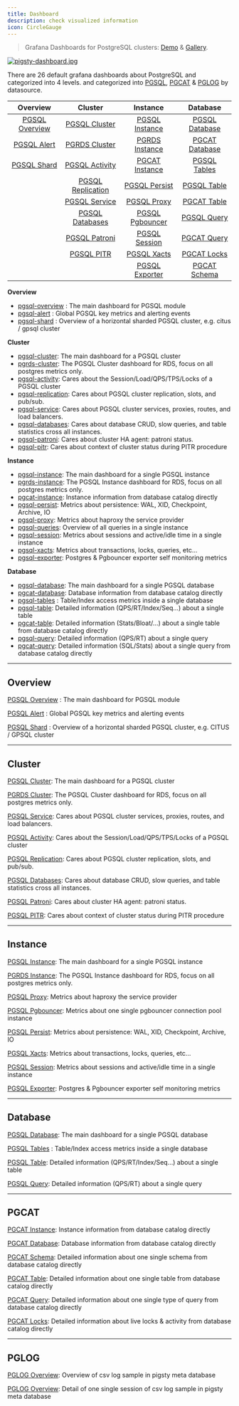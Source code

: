 ```yaml
---
title: Dashboard
description: check visualized information
icon: CircleGauge
---
```



> Grafana Dashboards for PostgreSQL clusters: [Demo](https://demo.pigsty.cc/d/pgsql-overview) & [Gallery](https://github.com/pgsty/pigsty/wiki/Gallery).

[![pigsty-dashboard.jpg](/img/pigsty/dashboard.gif)](https://github.com/pgsty/pigsty/wiki/Gallery)

There are 26 default grafana dashboards about PostgreSQL and categorized into 4 levels. and categorized into [PGSQL](/pgsql/dashboard/#overview), [PGCAT](/pgsql/dashboard/#pgcat) & [PGLOG](/pgsql/dashboard/#pglog) by datasource.

|                         Overview                          |                             Cluster                             |                          Instance                           |                         Database                          |
|:---------------------------------------------------------:|:---------------------------------------------------------------:|:-----------------------------------------------------------:|:---------------------------------------------------------:|
| [PGSQL Overview](https://demo.pigsty.cc/d/pgsql-overview) |     [PGSQL Cluster](https://demo.pigsty.cc/d/pgsql-cluster)     |  [PGSQL Instance](https://demo.pigsty.cc/d/pgsql-instance)  | [PGSQL Database](https://demo.pigsty.cc/d/pgsql-database) |
|    [PGSQL Alert](https://demo.pigsty.cc/d/pgsql-alert)    |     [PGRDS Cluster](https://demo.pigsty.cc/d/pgrds-cluster)     |  [PGRDS Instance](https://demo.pigsty.cc/d/pgrds-instance)  | [PGCAT Database](https://demo.pigsty.cc/d/pgcat-database) |
|    [PGSQL Shard](https://demo.pigsty.cc/d/pgsql-shard)    |    [PGSQL Activity](https://demo.pigsty.cc/d/pgsql-activity)    |  [PGCAT Instance](https://demo.pigsty.cc/d/pgcat-instance)  |   [PGSQL Tables](https://demo.pigsty.cc/d/pgsql-tables)   |
|                                                           | [PGSQL Replication](https://demo.pigsty.cc/d/pgsql-replication) |   [PGSQL Persist](https://demo.pigsty.cc/d/pgsql-persist)   |    [PGSQL Table](https://demo.pigsty.cc/d/pgsql-table)    |
|                                                           |     [PGSQL Service](https://demo.pigsty.cc/d/pgsql-service)     |     [PGSQL Proxy](https://demo.pigsty.cc/d/pgsql-proxy)     |    [PGCAT Table](https://demo.pigsty.cc/d/pgcat-table)    |
|                                                           |   [PGSQL Databases](https://demo.pigsty.cc/d/pgsql-databases)   | [PGSQL Pgbouncer](https://demo.pigsty.cc/d/pgsql-pgbouncer) |    [PGSQL Query](https://demo.pigsty.cc/d/pgsql-query)    |
|                                                           |     [PGSQL Patroni](https://demo.pigsty.cc/d/pgsql-patroni)     |   [PGSQL Session](https://demo.pigsty.cc/d/pgsql-session)   |    [PGCAT Query](https://demo.pigsty.cc/d/pgcat-query)    |
|                                                           |        [PGSQL PITR](https://demo.pigsty.cc/d/pgsql-pitr)        |     [PGSQL Xacts](https://demo.pigsty.cc/d/pgsql-xacts)     |    [PGCAT Locks](https://demo.pigsty.cc/d/pgcat-locks)    |
|                                                           |                                                                 |  [PGSQL Exporter](https://demo.pigsty.cc/d/pgsql-exporter)  |   [PGCAT Schema](https://demo.pigsty.cc/d/pgcat-schema)   |

**Overview**

- [pgsql-overview](https://demo.pigsty.cc/d/pgsql-overview) : The main dashboard for PGSQL module
- [pgsql-alert](https://demo.pigsty.cc/d/pgsql-alert) : Global PGSQL key metrics and alerting events
- [pgsql-shard](https://demo.pigsty.cc/d/pgsql-shard) : Overview of a horizontal sharded PGSQL cluster, e.g. citus / gpsql cluster

**Cluster**

- [pgsql-cluster](https://demo.pigsty.cc/d/pgsql-cluster): The main dashboard for a PGSQL cluster
- [pgrds-cluster](https://demo.pigsty.cc/d/pgrds-cluster): The PGSQL Cluster dashboard for RDS, focus on all postgres metrics only.
- [pgsql-activity](https://demo.pigsty.cc/d/pgsql-activity): Cares about the Session/Load/QPS/TPS/Locks of a PGSQL cluster
- [pgsql-replication](https://demo.pigsty.cc/d/pgsql-replication): Cares about PGSQL cluster replication, slots, and pub/sub.
- [pgsql-service](https://demo.pigsty.cc/d/pgsql-service): Cares about PGSQL cluster services, proxies, routes, and load balancers.
- [pgsql-databases](https://demo.pigsty.cc/d/pgsql-databases): Cares about database CRUD, slow queries, and table statistics cross all instances.
- [pgsql-patroni](https://demo.pigsty.cc/d/pgsql-patroni): Cares about cluster HA agent: patroni status.
- [pgsql-pitr](https://demo.pigsty.cc/d/pgsql-pitr): Cares about context of cluster status during PITR procedure

**Instance**

- [pgsql-instance](https://demo.pigsty.cc/d/pgsql-instance): The main dashboard for a single PGSQL instance
- [pgrds-instance](https://demo.pigsty.cc/d/pgrds-instance): The PGSQL Instance dashboard for RDS, focus on all postgres metrics only.
- [pgcat-instance](https://demo.pigsty.cc/d/pgcat-instance): Instance information from database catalog directly
- [pgsql-persist](https://demo.pigsty.cc/d/pgsql-persist): Metrics about persistence: WAL, XID, Checkpoint, Archive, IO
- [pgsql-proxy](https://demo.pigsty.cc/d/pgsql-proxy): Metrics about haproxy the service provider
- [pgsql-queries](https://demo.pigsty.cc/d/pgsql-queries): Overview of all queries in a single instance
- [pgsql-session](https://demo.pigsty.cc/d/pgsql-session): Metrics about sessions and active/idle time in a single instance
- [pgsql-xacts](https://demo.pigsty.cc/d/pgsql-xacts): Metrics about transactions, locks, queries, etc…
- [pgsql-exporter](https://demo.pigsty.cc/d/pgsql-exporter): Postgres & Pgbouncer exporter self monitoring metrics

**Database**

- [pgsql-database](https://demo.pigsty.cc/d/pgsql-database): The main dashboard for a single PGSQL database
- [pgcat-database](https://demo.pigsty.cc/d/pgcat-database): Database information from database catalog directly
- [pgsql-tables](https://demo.pigsty.cc/d/pgsql-tables) : Table/Index access metrics inside a single database
- [pgsql-table](https://demo.pigsty.cc/d/pgsql-table): Detailed information (QPS/RT/Index/Seq…) about a single table
- [pgcat-table](https://demo.pigsty.cc/d/pgcat-table): Detailed information (Stats/Bloat/…) about a single table from database catalog directly
- [pgsql-query](https://demo.pigsty.cc/d/pgsql-query): Detailed information (QPS/RT) about a single query
- [pgcat-query](https://demo.pigsty.cc/d/pgcat-query): Detailed information (SQL/Stats) about a single query from database catalog directly

------

## Overview

[PGSQL Overview](https://demo.pigsty.cc/d/pgsql-overview) : The main dashboard for PGSQL module



[PGSQL Alert](https://demo.pigsty.cc/d/pgsql-alert) : Global PGSQL key metrics and alerting events



[PGSQL Shard](https://demo.pigsty.cc/d/pgsql-shard) : Overview of a horizontal sharded PGSQL cluster, e.g. CITUS / GPSQL cluster



------

## Cluster

[PGSQL Cluster](https://demo.pigsty.cc/d/pgsql-cluster): The main dashboard for a PGSQL cluster



[PGRDS Cluster](https://demo.pigsty.cc/d/pgrds-cluster): The PGSQL Cluster dashboard for RDS, focus on all postgres metrics only.



[PGSQL Service](https://demo.pigsty.cc/d/pgsql-service): Cares about PGSQL cluster services, proxies, routes, and load balancers.



[PGSQL Activity](https://demo.pigsty.cc/d/pgsql-activity): Cares about the Session/Load/QPS/TPS/Locks of a PGSQL cluster



[PGSQL Replication](https://demo.pigsty.cc/d/pgsql-replication): Cares about PGSQL cluster replication, slots, and pub/sub.



[PGSQL Databases](https://demo.pigsty.cc/d/pgsql-databases): Cares about database CRUD, slow queries, and table statistics cross all instances.



[PGSQL Patroni](https://demo.pigsty.cc/d/pgsql-patroni): Cares about cluster HA agent: patroni status.



[PGSQL PITR](https://demo.pigsty.cc/d/pgsql-pitr): Cares about context of cluster status during PITR procedure



------

## Instance

[PGSQL Instance](https://demo.pigsty.cc/d/pgsql-instance): The main dashboard for a single PGSQL instance



[PGRDS Instance](https://demo.pigsty.cc/d/pgrds-instance): The PGSQL Instance dashboard for RDS, focus on all postgres metrics only.



[PGSQL Proxy](https://demo.pigsty.cc/d/pgsql-proxy): Metrics about haproxy the service provider



[PGSQL Pgbouncer](https://demo.pigsty.cc/d/pgsql-pgbouncer): Metrics about one single pgbouncer connection pool instance



[PGSQL Persist](https://demo.pigsty.cc/d/pgsql-persist): Metrics about persistence: WAL, XID, Checkpoint, Archive, IO



[PGSQL Xacts](https://demo.pigsty.cc/d/pgsql-xacts): Metrics about transactions, locks, queries, etc…



[PGSQL Session](https://demo.pigsty.cc/d/pgsql-session): Metrics about sessions and active/idle time in a single instance



[PGSQL Exporter](https://demo.pigsty.cc/d/pgsql-exporter): Postgres & Pgbouncer exporter self monitoring metrics



------

## Database

[PGSQL Database](https://demo.pigsty.cc/d/pgsql-database): The main dashboard for a single PGSQL database



[PGSQL Tables](https://demo.pigsty.cc/d/pgsql-tables) : Table/Index access metrics inside a single database



[PGSQL Table](https://demo.pigsty.cc/d/pgsql-table): Detailed information (QPS/RT/Index/Seq…) about a single table



[PGSQL Query](https://demo.pigsty.cc/d/pgsql-query): Detailed information (QPS/RT) about a single query



------

## PGCAT

[PGCAT Instance](https://demo.pigsty.cc/d/pgcat-instance): Instance information from database catalog directly



[PGCAT Database](https://demo.pigsty.cc/d/pgcat-database): Database information from database catalog directly



[PGCAT Schema](https://demo.pigsty.cc/d/pgcat-schema): Detailed information about one single schema from database catalog directly



[PGCAT Table](https://demo.pigsty.cc/d/pgcat-table): Detailed information about one single table from database catalog directly



[PGCAT Query](https://demo.pigsty.cc/d/pgcat-query): Detailed information about one single type of query from database catalog directly



[PGCAT Locks](https://demo.pigsty.cc/d/pgcat-locks): Detailed information about live locks & activity from database catalog directly



------

## PGLOG

[PGLOG Overview](https://demo.pigsty.cc/d/pglog-overview): Overview of csv log sample in pigsty meta database



[PGLOG Overview](https://demo.pigsty.cc/d/pglog-overview): Detail of one single session of csv log sample in pigsty meta database

